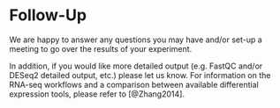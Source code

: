 # Follow-Up

We are happy to answer any questions you may have and/or set-up a meeting to go over the results of your experiment.

In addition, if you would like more detailed output (e.g. FastQC and/or DESeq2 detailed output, etc.) please let us know. For information on the RNA-seq workflows and a comparison between available differential expression tools, please refer to [@Zhang2014].